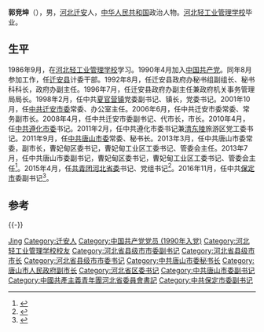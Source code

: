 '''郭竞坤'''（{{bd|1971年|1月|||catIdx=G郭}}），男，[[河北|河北]][[迁安|迁安]]人，[[中华人民共和国|中华人民共和国]]政治人物。[[河北轻工业管理学校|河北轻工业管理学校]]毕业。

== 生平 ==
1986年9月，在[[河北轻工业管理学校|河北轻工业管理学校]]学习。1990年4月加入[[中国共产党|中国共产党]]。同年8月参加工作，任[[迁安县|迁安县]]计委干部。1992年8月，任迁安县政府办秘书组副组长、秘书科科长，政府办副主任。1996年7月，任迁安县政府办副主任兼政府机关事务管理局局长。1998年2月，任中共[[夏官营镇|夏官营镇]]党委副书记、镇长，党委书记。2001年10月，任[[中共迁安市委|中共迁安市委]]常委、办公室主任。2006年6月，任中共迁安市委常委、常务副市长。2008年4月，任中共迁安市委副书记、代市长，市长。2010年4月，任[[中共遵化市委|中共遵化市委]]书记。2011年2月，任中共遵化市委书记兼[[清东陵|清东陵]]旅游区党工委书记。2011年9月，任[[中共唐山市委|中共唐山市委]]常委、秘书长。2013年3月，任中共唐山市委常委，副市长，曹妃甸区委书记，曹妃甸工业区工委书记、管委会主任。2013年7月，任中共唐山市委副书记，曹妃甸区委书记，曹妃甸工业区工委书记、管委会主任<ref>{{cite web|accessdate=2016-10-08|url=http://renshi.people.com.cn/n/2013/0830/c64096-22755364.html|title=郭竞坤不再担任唐山市副市长|publisher=人民网|archive-date=2013-09-04|archive-url=https://web.archive.org/web/20130904040911/http://renshi.people.com.cn/n/2013/0830/c64096-22755364.html|dead-url=no}}</ref>。2015年4月，任[[共青团河北省委|共青团河北省委]]书记、党组书记<ref>{{cite web|accessdate=2016-10-08|url=http://www.thepaper.cn/newsDetail_forward_1321190|title=郭竞坤出任共青团河北省委书记，前任张泽峰已赴石家庄任职|publisher=澎湃新闻|archive-date=2016-11-17|archive-url=https://web.archive.org/web/20161117210906/http://www.thepaper.cn/newsDetail_forward_1321190|dead-url=no}}</ref>。2016年11月，任中共[[保定市|保定市]]委副书记<ref>{{cite web|accessdate=2016-11-16|url=http://www.thepaper.cn/newsDetail_forward_1562775|title=共青团河北省委书记郭竞坤出任保定市委副书记|publisher=澎湃新闻|archive-date=2016-11-17|archive-url=https://web.archive.org/web/20161117144817/http://www.thepaper.cn/newsDetail_forward_1562775|dead-url=no}}</ref>。

== 参考 ==
{{reflist}}

{{-}}
{{start box}}
{{s-civ}}
{{s-before|[[张泽峰|张泽峰]]}}
{{s-title|[[中国共产主义青年团河北省委员会|中国共产主义青年团河北省委员会]]书记|2015年4月－2016年11月}}
{{s-after|[[宋华英|宋华英]]}}
{{end box}}

{{各省级行政区团委书记}}

{{Authority control}}
{{DEFAULTSORT:Guo郭}}
[[Category:郭姓|Jing]]
[[Category:迁安人|Category:迁安人]]
[[Category:中国共产党党员_(1990年入党)|Category:中国共产党党员 (1990年入党)]]
[[Category:河北轻工业管理学校校友|Category:河北轻工业管理学校校友]]
[[Category:河北省县级市市委副书记|Category:河北省县级市市委副书记]]
[[Category:河北省县级市市长|Category:河北省县级市市长]]
[[Category:河北省县级市市委书记|Category:河北省县级市市委书记]]
[[Category:中共唐山市委秘书长|Category:中共唐山市委秘书长]]
[[Category:唐山市人民政府副市长|Category:唐山市人民政府副市长]]
[[Category:河北省区委书记|Category:河北省区委书记]]
[[Category:中共唐山市委副书记|Category:中共唐山市委副书记]]
[[Category:中國共產主義青年團河北省委員會書記|Category:中國共產主義青年團河北省委員會書記]]
[[Category:中共保定市委副书记|Category:中共保定市委副书记]]